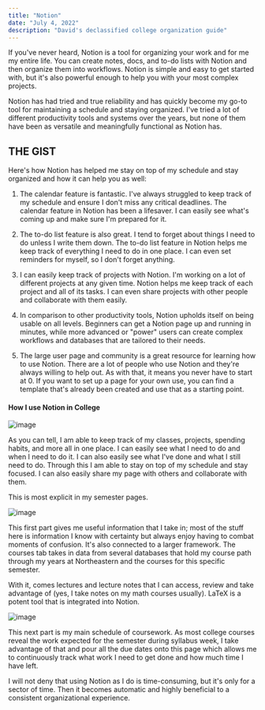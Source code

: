```yaml
---
title: "Notion"
date: "July 4, 2022"
description: "David's declassified college organization guide"
---
```


If you've never heard, Notion is a tool for organizing your work and for me my entire life. You can create notes, docs, and to-do lists with Notion and then organize them into workflows. Notion is simple and easy to get started with, but it's also powerful enough to help you with your most complex projects.

Notion has had tried and true reliability and has quickly become my go-to tool for maintaining a schedule and staying organized. I've tried a lot of different productivity tools and systems over the years, but none of them have been as versatile and meaningfully functional as Notion has.

## **THE GIST**

Here's how Notion has helped me stay on top of my schedule and stay organized and how it can help you as well:

1. The calendar feature is fantastic. I've always struggled to keep track of my schedule and ensure I don't miss any critical deadlines. The calendar feature in Notion has been a lifesaver. I can easily see what's coming up and make sure I'm prepared for it.

2. The to-do list feature is also great. I tend to forget about things I need to do unless I write them down. The to-do list feature in Notion helps me keep track of everything I need to do in one place. I can even set reminders for myself, so I don't forget anything.

3. I can easily keep track of projects with Notion. I'm working on a lot of different projects at any given time. Notion helps me keep track of each project and all of its tasks. I can even share projects with other people and collaborate with them easily.

4. In comparison to other productivity tools, Notion upholds itself on being usable on all levels. Beginners can get a Notion page up and running in minutes, while more advanced or "power" users can create complex workflows and databases that are tailored to their needs.

5. The large user page and community is a great resource for learning how to use Notion. There are a lot of people who use Notion and they're always willing to help out. As with that, it means you never have to start at 0. If you want to set up a page for your own use, you can find a template that's already been created and use that as a starting point.

#### **How I use Notion in College**

![image](https://res.craft.do/user/full/49f0de91-e1e2-060e-382c-c03ef3ae5fc3/doc/FE560582-D21E-40F0-AE03-8C5983E7464B/BC4F0F40-A4E2-4C36-83DA-A9DC484F3CC6_2/vkV0CvJNvsby7IjABA6xV6Mehp4vDA2T6OdSTexDo30z/Image.png)

As you can tell, I am able to keep track of my classes, projects, spending habits, and more all in one place. I can easily see what I need to do and when I need to do it. I can also easily see what I've done and what I still need to do. Through this I am able to stay on top of my schedule and stay focused. I can also easily share my page with others and collaborate with them.

This is most explicit in my semester pages.

![image](https://res.craft.do/user/full/49f0de91-e1e2-060e-382c-c03ef3ae5fc3/doc/FE560582-D21E-40F0-AE03-8C5983E7464B/6354C86F-FB3E-40DF-815E-7AAED3E17F86_2/UxN6LEGBkSEAMdnlv62xX5An1CbEcsgCjsHAuUJ3Wr0z/Image.png)

This first part gives me useful information that I take in; most of the stuff here is information I know with certainty but always enjoy having to combat moments of confusion. It's also connected to a larger framework. The courses tab takes in data from several databases that hold my course path through my years at Northeastern and the courses for this specific semester.

With it, comes lectures and lecture notes that I can access, review and take advantage of (yes, I take notes on my math courses usually). LaTeX is a potent tool that is integrated into Notion.

![image](https://res.craft.do/user/full/49f0de91-e1e2-060e-382c-c03ef3ae5fc3/doc/FE560582-D21E-40F0-AE03-8C5983E7464B/173785E9-54E5-451F-ABF3-2ACFFA272585_2/pPdJ3wSEDHzIQe50shM48V3ex0fAvskOFgcRLmhDsMYz/Image.png)

This next part is my main schedule of coursework. As most college courses reveal the work expected for the semester during syllabus week, I take advantage of that and pour all the due dates onto this page which allows me to continuously track what work I need to get done and how much time I have left.

I will not deny that using Notion as I do is time-consuming, but it's only for a sector of time. Then it becomes automatic and highly beneficial to a consistent organizational experience.
